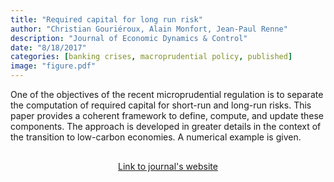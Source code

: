 ```yaml
---
title: "Required capital for long run risk"
author: "Christian Gouriéroux, Alain Monfort, Jean-Paul Renne"
description: "Journal of Economic Dynamics & Control"
date: "8/18/2017"
categories: [banking crises, macroprudential policy, published]
image: "figure.pdf"
---
```


<!-- description: "Affine Term Structure Model that provides non-negative yields and is able to accommodate a short-term rate that stays at the zero lower bound (ZLB) for extended periods of time." -->

<!-- subtitle: -->

<!-- image: "figure.jpeg" -->


One of the objectives of the recent microprudential regulation is to separate the computation of required capital for short-run and long-run risks. This paper provides a coherent framework to define, compute, and update these components. The approach is developed in greater details in the context of the transition to low-carbon economies. A numerical example is given.


```{=html}
<div  style="margin: 30px; text-align: center;">
<a class="btn btn-primary" href="https://doi.org/10.1016/j.jedc.2022.104502" role="button" target="_blank" style="padding: 5px 5px;">Link to journal's website</a>
</div>
```

<!-- In order to have bibtex in place of R code, add in front matter: -->
<!-- format: -->
<!--   html: -->
<!--     code-fold: true -->
<!--     code-summary: "Bibtex" -->

<!-- ```{r essai, eval=FALSE} -->
<!-- article = { -->
<!--   author = {JPR}, -->
<!--   year=2010 -->
<!-- } -->
<!-- ``` -->
